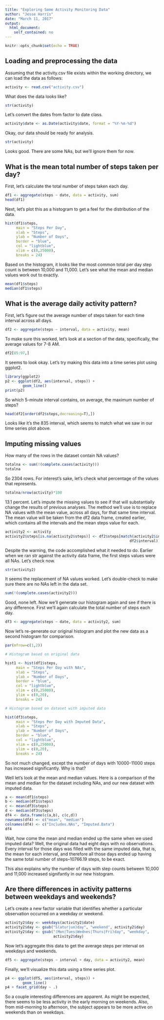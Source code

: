 ```yaml
---
title: "Exploring Some Activity Monitoring Data"
author: "Jesse Harris"
date: "March 11, 2017"
output: 
  html_document: 
    self_contained: no
---
```


```r
knitr::opts_chunk$set(echo = TRUE)
```

## Loading and preprocessing the data

Assuming that the activity.csv file exists within the working directory, we can
load the data as follows:

```r
activity <- read.csv("activity.csv")
```

What does the data looks like?

```r
str(activity)
```

Let's convert the dates from factor to date class.

```r
activity$date <- as.Date(activity$date, format = "%Y-%m-%d")
```

Okay, our data should be ready for analysis.

```r
str(activity)
```

Looks good. There are some NAs, but we'll ignore them for now.

## What is the mean total number of steps taken per day?

First, let's calculate the total number of steps taken each day.

```r
df1 <- aggregate(steps ~ date, data = activity, sum)
head(df1)
```

Next, let's plot this as a histogram to get a feel for the distribution of the
data.

```r
hist(df1$steps,
     main = "Steps Per Day",
     xlab = "Steps",
     ylab = "Number of Days",
     border = "blue",
     col = "lightblue",
     xlim = c(0,25000),
     breaks = 24)
```

Based on the histogram, it looks like the most common total per day step count
is between 10,000 and 11,000. Let's see what the mean and median values work out
to exactly.

```r
mean(df1$steps)
median(df1$steps)
```

## What is the average daily activity pattern?

First, let's figure out the average number of steps taken for each time
interval across all days.

```r
df2 <- aggregate(steps ~ interval, data = activity, mean)
```

To make sure this worked, let's look at a section of the data, specifically, the
average values for 7-8 AM.

```r
df2[85:97,]
```

It seems to look okay. Let's try making this data into a time series plot using
ggplot2.

```r
library(ggplot2)
p2 <- ggplot(df2, aes(interval, steps)) +
        geom_line()
print(p2)
```

So which 5-minute interval contains, on average, the maximum number of steps?

```r
head(df2[order(df2$steps,decreasing=T),])
```

Looks like it's the 835 interval, which seems to match what we saw in our time
series plot above.

## Imputing missing values

How many of the rows in the dataset contain NA values?

```r
totalna <- sum(!(complete.cases(activity)))
totalna
```

So 2304 rows. For interest's sake, let's check what percentage of the
values that represents.

```r
totalna/nrow(activity)*100

```

13.1 percent. Let's impute the missing values to see if that will substantially
change the results of previous analyses. The method we'll use is to replace NA
values with the mean value, across all days, for that same time interval. The
mean value will be taken from the df2 data frame, created earlier, which
contains all the intervals and the mean steps value for each.

```r
activity2 <- activity
activity2$steps[is.na(activity2$steps)] <- df2$steps[match(activity2$interval,
                                                         df2$interval)]
```

Despite the warning, the code accomplished what it needed to do. Earlier when we
ran str against the activity data frame, the first steps values were all NAs.
Let's check now.

```r
str(activity2)
```

It seems the replacement of NA values worked. Let's double-check to make sure
there are no NAs left in the data set.

```r
sum(!(complete.cases(activity2)))
```

Good, none left. Now we'll generate our histogram again and see if there is any
difference. First we'll again calculate the total number of steps each day.

```r
df3 <- aggregate(steps ~ date, data = activity2, sum)
```

Now let's re-generate our original histogram and plot the new data as a second
histogram for comparison.

```r
par(mfrow=c(1,2))

# Histogram based on original data

hist1 <- hist(df1$steps,
     main = "Steps Per Day with NAs",
     xlab = "Steps",
     ylab = "Number of Days",
     border = "blue",
     col = "lightblue",
     xlim = c(0,25000),
     ylim = c(0,20),
     breaks = 24)

# Histogram based on dataset with imputed data

hist(df3$steps,
     main = "Steps Per Day with Imputed Data",
     xlab = "Steps",
     ylab = "Number of Days",
     border = "blue",
     col = "lightblue",
     xlim = c(0,25000),
     ylim = c(0,20),
     breaks = 24)
```

So not much changed, except the number of days with 10000-11000 steps has
increased significantly. Why is that?

Well let's look at the  mean and median values. Here is a comparison of the mean
and median for the dataset including NAs, and our new dataset with imputed data.

```r
a <- mean(df1$steps)
b <- median(df1$steps)
c <- mean(df3$steps)
d <- median(df3$steps)
df4 <- data.frame(c(a,b), c(c,d))
rownames(df4) <- c("mean", "median")
colnames(df4) <- c("Includes.NAs", "Imputed.Data")
df4
```

Wait, how come the mean and median ended up the same when we used imputed data?
Well, the original data had eight days with no observations. Every interval for
those days was filled with the same imputed data, that is, the mean for each
interval, and therefore all those days ended up having the same total number of
steps--10766.19 steps, to be exact.

This also explains why the number of days with step counts between 10,000
and 11,000 increased signifantly in our new histogram.

## Are there differences in activity patterns between weekdays and weekends?

Let's create a new factor variable that identifies whether a particular
observation occurred on a weekday or weekend.

```r
activity2$day <- weekdays(activity2$date)
activity2$day <- gsub("S(atur|un)day", "weekend", activity2$day)
activity2$day <- gsub("(Mon|Tues|Wednes|Thurs|Fri)day", "weekday",
                      activity2$day)
```

Now let's aggregate this data to get the average steps per interval on weekdays
and weekends.

```r
df5 <- aggregate(steps ~ interval + day, data = activity2, mean)
```

Finally, we'll visualize this data using a time series plot.

```r
p4 <- ggplot(df5, aes(interval, steps)) +
        geom_line()
p4 + facet_grid(day ~ .)
```

So a couple interesting differences are apparent. As might be expected, there
seems to be less activity in the early morning on weekends. Also, from
mid-morning to afternoon, the subject appears to be more active on weekends than
on weekdays.